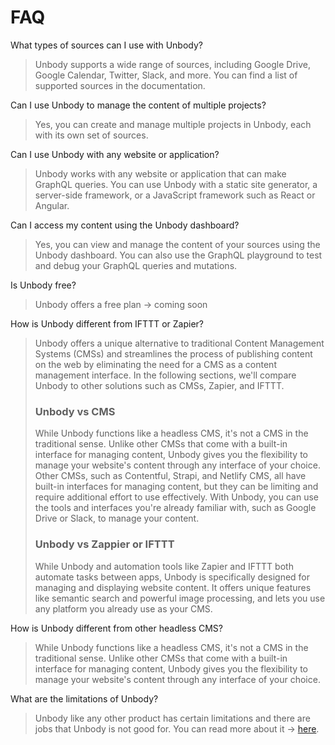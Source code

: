 # FAQ

What types of sources can I use with Unbody?

> Unbody supports a wide range of sources, including Google Drive, Google Calendar, Twitter, Slack, and more. You can find a list of supported sources in the documentation.
>

Can I use Unbody to manage the content of multiple projects?

> Yes, you can create and manage multiple projects in Unbody, each with its own set of sources.
>

Can I use Unbody with any website or application?

> Unbody works with any website or application that can make GraphQL queries. You can use Unbody with a static site generator, a server-side framework, or a JavaScript framework such as React or Angular.
>

Can I access my content using the Unbody dashboard?

> Yes, you can view and manage the content of your sources using the Unbody dashboard. You can also use the GraphQL playground to test and debug your GraphQL queries and mutations.
>

Is Unbody free?

> Unbody offers a free plan → coming soon
>

How is Unbody different from IFTTT or Zapier?

> Unbody offers a unique alternative to traditional Content Management Systems (CMSs) and streamlines the process of publishing content on the web by eliminating the need for a CMS as a content management interface. In the following sections, we'll compare Unbody to other solutions such as CMSs, Zapier, and IFTTT.
> ### Unbody vs CMS
> While Unbody functions like a headless CMS, it's not a CMS in the traditional sense. Unlike other CMSs that come with a built-in interface for managing content, Unbody gives you the flexibility to manage your website's content through any interface of your choice. Other CMSs, such as Contentful, Strapi, and Netlify CMS, all have built-in interfaces for managing content, but they can be limiting and require additional effort to use effectively. With Unbody, you can use the tools and interfaces you're already familiar with, such as Google Drive or Slack, to manage your content.
> ### Unbody vs Zappier or IFTTT
> While Unbody and automation tools like Zapier and IFTTT both automate tasks between apps, Unbody is specifically designed for managing and displaying website content. It offers unique features like semantic search and powerful image processing, and lets you use any platform you already use as your CMS.
>

How is Unbody different from other headless CMS?

> While Unbody functions like a headless CMS, it's not a CMS in the traditional sense. Unlike other CMSs that come with a built-in interface for managing content, Unbody gives you the flexibility to manage your website's content through any interface of your choice.
>

What are the limitations of Unbody?

> Unbody like any other product has certain limitations and there are jobs that Unbody is not good for. You can read more about it → [here](https://unbody.io/docs/limitations).
>
